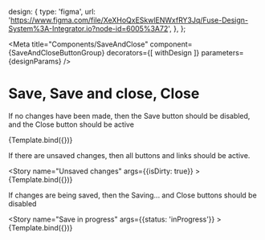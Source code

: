 
  design: {
    type: 'figma',
    url: 'https://www.figma.com/file/XeXHoQxESkwlENWxfRY3Jq/Fuse-Design-System%3A-Integrator.io?node-id=6005%3A72',
  },
};

<Meta 
  title="Components/SaveAndClose" 
  component={SaveAndCloseButtonGroup}
  decorators={[ withDesign ]}
  parameters={designParams}
/>

# Save, Save and close, Close

If no changes have been made, then the Save button should be disabled, 
and the Close button should be active

<Story name="No unsaved changes" >
  {Template.bind({})}
</Story>

If there are unsaved changes, then all buttons and links should be active.

<Story name="Unsaved changes" args={{isDirty: true}} >
  {Template.bind({})}
</Story>

If changes are being saved, then the Saving... and Close buttons should be disabled

<Story name="Save in progress" args={{status: 'inProgress'}} >
  {Template.bind({})}
</Story>
